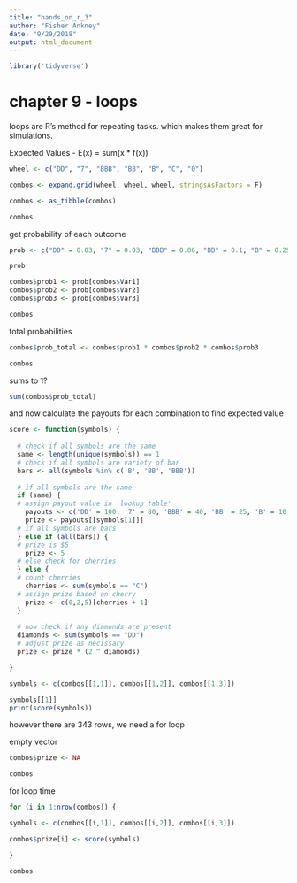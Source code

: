 ```yaml
---
title: "hands_on_r_3"
author: "Fisher Ankney"
date: "9/29/2018"
output: html_document
---
```


```r
library('tidyverse')
```


# chapter 9 - loops 

loops are R's method for repeating tasks. 
which makes them great for simulations. 

Expected Values - 
E(x) = sum(x * f(x))

```r
wheel <- c("DD", "7", "BBB", "BB", "B", "C", "0")

combos <- expand.grid(wheel, wheel, wheel, stringsAsFactors = F)

combos <- as_tibble(combos)

combos
```

get probability of each outcome
```r
prob <- c("DD" = 0.03, "7" = 0.03, "BBB" = 0.06, "BB" = 0.1, "B" = 0.25, "C" = 0.01, "0" = 0.52)

prob
```

```r
combos$prob1 <- prob[combos$Var1]
combos$prob2 <- prob[combos$Var2]
combos$prob3 <- prob[combos$Var3]

combos
```

total probabilities 
```r
combos$prob_total <- combos$prob1 * combos$prob2 * combos$prob3

combos
```

sums to 1?
```r
sum(combos$prob_total)
```

and now calculate the payouts for each combination to find expected value 
```r
score <- function(symbols) {
  
  # check if all symbols are the same
  same <- length(unique(symbols)) == 1
  # check if all symbols are variety of bar
  bars <- all(symbols %in% c('B', 'BB', 'BBB'))
  
  # if all symbols are the same
  if (same) {
  # assign payout value in 'lookup table'
    payouts <- c('DD' = 100, '7' = 80, 'BBB' = 40, 'BB' = 25, 'B' = 10, 'C' = 10, '0' = 0)
    prize <- payouts[[symbols[1]]] 
  # if all symbols are bars
  } else if (all(bars)) {
  # prize is $5
    prize <- 5
  # else check for cherries
  } else {
  # count cherries
    cherries <- sum(symbols == "C")
  # assign prize based on cherry
    prize <- c(0,2,5)[cherries + 1]
  }
  
  # now check if any diamonds are present
  diamonds <- sum(symbols == "DD")
  # adjust prize as necissary 
  prize <- prize * (2 ^ diamonds)

}


```


```r
symbols <- c(combos[[1,1]], combos[[1,2]], combos[[1,3]])

symbols[[1]]
print(score(symbols))
```


however there are 343 rows, we need a for loop 

empty vector
```r
combos$prize <- NA

combos
```

for loop time 
```r
for (i in 1:nrow(combos)) {

symbols <- c(combos[[i,1]], combos[[i,2]], combos[[i,3]])

combos$prize[i] <- score(symbols)

}

combos

```
